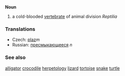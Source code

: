 '''Noun'''

# a cold-blooded [[vertebrate]] of animal division ''Reptilia''

=== Translations ===

*Czech: [[plaz]]''m''
*Russian: [[прeсмыкaющeeся]] ''n''

===See also===
[[alligator]]
[[crocodile]]
[[herpetology]]
[[lizard]]
[[tortoise]]
[[snake]]
[[turtle]]
